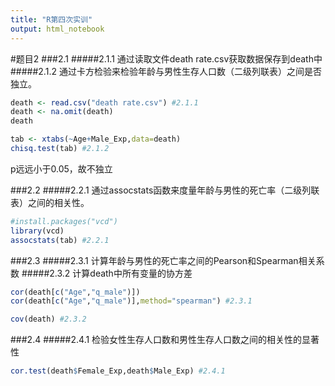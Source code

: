 ```yaml
---
title: "R第四次实训"
output: html_notebook
---
```

#题目2
###2.1
#####2.1.1 通过读取文件death rate.csv获取数据保存到death中
#####2.1.2 通过卡方检验来检验年龄与男性生存人口数（二级列联表）之间是否独立。
```r
death <- read.csv("death rate.csv") #2.1.1
death <- na.omit(death)
death
```
```r
tab <- xtabs(~Age+Male_Exp,data=death)
chisq.test(tab) #2.1.2
```
p远远小于0.05，故不独立

###2.2
#####2.2.1 通过assocstats函数来度量年龄与男性的死亡率（二级列联表）之间的相关性。
```r
#install.packages("vcd")
library(vcd)
assocstats(tab) #2.2.1
```
###2.3
#####2.3.1 计算年龄与男性的死亡率之间的Pearson和Spearman相关系数
#####2.3.2 计算death中所有变量的协方差
```r
cor(death[c("Age","q_male")])
cor(death[c("Age","q_male")],method="spearman") #2.3.1
```
```r
cov(death) #2.3.2
```
###2.4
#####2.4.1 检验女性生存人口数和男性生存人口数之间的相关性的显著性
```r
cor.test(death$Female_Exp,death$Male_Exp) #2.4.1
```

